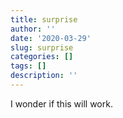 ```yaml
---
title: surprise
author: ''
date: '2020-03-29'
slug: surprise
categories: []
tags: []
description: ''
---
```


I wonder if this will work.